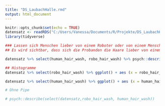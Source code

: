 ```yaml
---
title: "DS_LaubachHalle.rmd"
output: html_document
---
```


```r
knitr::opts_chunk$set(echo = TRUE)
datensatz <- readRDS("C:/Users/Vanessa/Documents/R/Projekte/DS_LaubachHalle/robo_pflege.rds")
library(tidyverse)
```




```r
### Lassen sich Menschen lieber von einem Roboter oder von einem Menschen die Haare waschen? 
## Es wird sichtbar, dass sich die Probanden die Haare lieber von einem Menschen waschen lassen.

datensatz %>% select(human_hair_wash, robo_hair_wash) %>% psych::describe()

## Histogramme
datensatz %>% select(robo_hair_wash) %>% ggplot() + aes (x = robo_hair_wash) + geom_histogram()

datensatz %>% select(human_hair_wash) %>% ggplot() + aes (x = human_hair_wash) + geom_histogram()
```

```r
# Ohne Pipe

# psych::describe(select(datensatz,robo_hair_wash, human_hair_wash))
```

